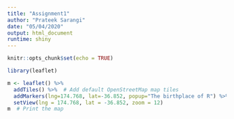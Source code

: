 ```yaml
---
title: "Assignment1"
author: "Prateek Sarangi"
date: "05/04/2020"
output: html_document
runtime: shiny
---
```


```r
knitr::opts_chunk$set(echo = TRUE)
```



```r
library(leaflet)

m <- leaflet() %>%
  addTiles() %>%  # Add default OpenStreetMap map tiles
  addMarkers(lng=174.768, lat=-36.852, popup="The birthplace of R") %>%
  setView(lng = 174.768, lat = -36.852, zoom = 12)
m  # Print the map
```